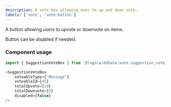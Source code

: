 ```yaml
---
description: A vote box allowing user to up and down vote.
labels: ['vote', 'vote-button']
---
```


A button allowing users to upvote or downvote on items.

Button can be disabled if needed.

### Component usage

```js
import { SuggestionVoteBox } from '@logora/debate.vote.suggestion_vote_box';
```

```js
<SuggestionVoteBox
    voteableType={"Message"}
    voteableId={45}
    totalUpvote={10}
    totalDownvote={0}
    disabled={false}
/>
```